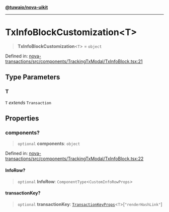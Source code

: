 [**@tuwaio/nova-uikit**](../../../README.md)

***

# TxInfoBlockCustomization\<T\>

> **TxInfoBlockCustomization**\<`T`\> = `object`

Defined in: [nova-transactions/src/components/TrackingTxModal/TxInfoBlock.tsx:21](https://github.com/TuwaIO/nova-uikit/blob/ece038bfcc92e1d5da07dbae62f4eccfaef52328/packages/nova-transactions/src/components/TrackingTxModal/TxInfoBlock.tsx#L21)

## Type Parameters

### T

`T` *extends* `Transaction`

## Properties

### components?

> `optional` **components**: `object`

Defined in: [nova-transactions/src/components/TrackingTxModal/TxInfoBlock.tsx:22](https://github.com/TuwaIO/nova-uikit/blob/ece038bfcc92e1d5da07dbae62f4eccfaef52328/packages/nova-transactions/src/components/TrackingTxModal/TxInfoBlock.tsx#L22)

#### InfoRow?

> `optional` **InfoRow**: `ComponentType`\<`CustomInfoRowProps`\>

#### transactionKey?

> `optional` **transactionKey**: [`TransactionKeyProps`](TransactionKeyProps.md)\<`T`\>\[`"renderHashLink"`\]
